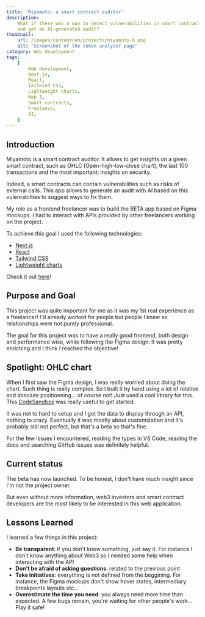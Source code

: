 ```yaml
---
title: 'Miyamoto: a smart contract auditor'
description:
    What if there was a way to detect vulnerabilities in smart contracts (Web3)
    and get an AI-generated audit?
thumbnail:
    url: /images/content/en/projects/miyamoto-0.png
    alt: 'Screenshot of the token analyzer page'
category: Web development
tags:
    [
        Web development,
        Next.js,
        React,
        Tailwind CSS,
        Lightweight charts,
        Web 3,
        Smart contracts,
        Freelance,
        AI,
    ]
---
```


## Introduction

Miyamoto is a smart contract auditor. It allows to get insights on a given smart
contract, such as OHLC (Open-high-low-close chart), the last 100 transactions
and the most important: insights on security.

Indeed, a smart contracts can contain vulnerabilities such as risks of external
calls. This app allows to generate an audit with AI based on this vulenrabilties
to suggest ways to fix them.

My role as a frontend freelancer was to build the BETA app based on Figma
mockups. I had to interact with APIs provided by other freelancers working on
the project.

To achieve this goal I used the following technologies:

-   [Next.js](https://nextjs.org/)
-   [React](https://react.dev/)
-   [Tailwind CSS](https://tailwindcss.com)
-   [Lightweight charts](https://tradingview.github.io/lightweight-charts/)

Check it out [here](https://miyamoto-website.onrender.com/)!

## Purpose and Goal

This project was quite important for me as it was my 1st real experience as a
freelancer! I'd already worked for people but people I knew so relationships
were not purely professional.

The goal for this project was to have a really good frontend, both design and
performance wise, while following the Figma design. It was pretty enriching and
I think I reached the objective!

## Spotlight: OHLC chart

When I first saw the Figma design, I was really worried about doing the chart.
Such thing is really complex. So I built it by hand using a lot of relative and
absolute positionning... of course not! Just used a cool library for this. This
[CodeSandbox](https://codesandbox.io/s/tradingview-lightweight-candlestick-x7fxrq?file=/src/index.js)
was really useful to get started.

It was not to hard to setup and I got the data to display through an API,
nothing to crazy. Eventually it was mostly about customization and it's probably
still not perfect, but that's a beta so that's fine.

For the few issues I encountered, reading the types in VS Code, reading the docs
and searching GitHub issues was definitely helpful.

## Current status

The beta has now launched. To be honest, I don't have much insight since I'm not
the project owner.

But even without more information, web3 investors and smart contract developers
are the most likely to be interested in this web application.

## Lessons Learned

I learned a few things in this project:

-   **Be transparent**: if you don't know something, just say it. For instance I
    don't know anything about Web3 so I needed some help when interacting with
    the API
-   **Don't be afraid of asking questions**: related to the previous point
-   **Take initiatives**: everything is not defined from the beggining. For
    instance, the Figma mockups don't show hover states, intermediary
    breakpoints layouts etc...
-   **Overestimate the time you need**: you always need more time than expected.
    A few bugs remain, you're waiting for other people's work... Play it safe!
